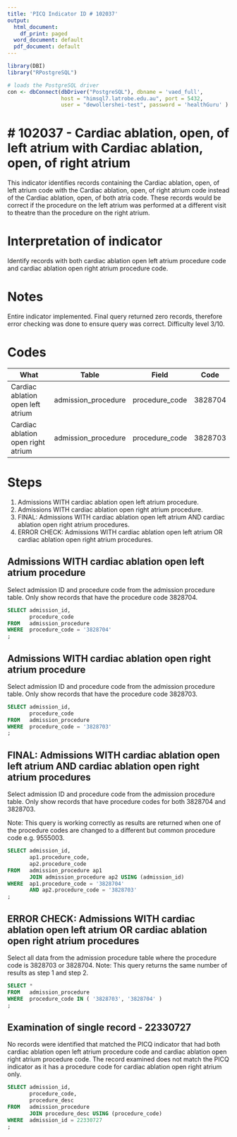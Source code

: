 ```yaml
---
title: 'PICQ Indicator ID # 102037'
output:
  html_document:
    df_print: paged
  word_document: default
  pdf_document: default
---
```


```r
library(DBI)
library("RPostgreSQL")

# loads the PostgreSQL driver
con <- dbConnect(dbDriver("PostgreSQL"), dbname = 'vaed_full',
                 host = "himsql7.latrobe.edu.au", port = 5432,
                 user = "dewollershei-test", password = 'healthGuru' )
```
# # 102037 - Cardiac ablation, open, of left atrium with Cardiac ablation, open, of right atrium
This indicator identifies records containing the Cardiac ablation, open, of left atrium code with the Cardiac ablation, open, of right atrium code instead of the Cardiac ablation, open, of both atria code. These records would be correct if the procedure on the left atrium was performed at a different visit to theatre than the procedure on the right atrium.

# Interpretation of indicator
Identify records with both cardiac ablation open left atrium procedure code and cardiac ablation open right atrium procedure code.

# Notes
Entire indicator implemented. Final query returned zero records, therefore error checking was done to ensure query was correct. Difficulty level 3/10.

# Codes
| What                               | Table               | Field          | Code    |
|------------------------------------|---------------------|----------------|---------|
| Cardiac ablation open left atrium  | admission_procedure | procedure_code | 3828704 |
| Cardiac ablation open right atrium | admission_procedure | procedure_code | 3828703 |

# Steps
1) Admissions WITH cardiac ablation open left atrium procedure.
1) Admissions WITH cardiac ablation open right atrium procedure.
1) FINAL: Admissions WITH cardiac ablation open left atrium AND cardiac ablation open right atrium procedures.
1) ERROR CHECK: Admissions WITH cardiac ablation open left atrium OR cardiac ablation open right atrium procedures.

## Admissions WITH cardiac ablation open left atrium procedure
Select admission ID and procedure code from the admission procedure table. Only show records that have the procedure code 3828704.
```sql

SELECT admission_id,
       procedure_code
FROM   admission_procedure
WHERE  procedure_code = '3828704' 
;

```
## Admissions WITH cardiac ablation open right atrium procedure
Select admission ID and procedure code from the admission procedure table. Only show records that have the procedure code 3828703.
```sql

SELECT admission_id,
       procedure_code
FROM   admission_procedure
WHERE  procedure_code = '3828703' 
;

```
## FINAL: Admissions WITH cardiac ablation open left atrium AND cardiac ablation open right atrium procedures
Select admission ID and procedure code from the admission procedure table. Only show records that have procedure codes for both 3828704 and 3828703.

Note: This query is working correctly as results are returned when one of the procedure codes are changed to a different but common procedure code e.g. 9555003. 
```sql

SELECT admission_id,
       ap1.procedure_code,
       ap2.procedure_code
FROM   admission_procedure ap1
       JOIN admission_procedure ap2 USING (admission_id)
WHERE  ap1.procedure_code = '3828704'
       AND ap2.procedure_code = '3828703' 
;

```
## ERROR CHECK: Admissions WITH cardiac ablation open left atrium OR cardiac ablation open right atrium procedures
Select all data from the admission procedure table where the procedure code is 3828703 or 3828704. 
Note: This query returns the same number of results as step 1 and step 2.
```sql

SELECT *
FROM   admission_procedure
WHERE  procedure_code IN ( '3828703', '3828704' ) 
;

```
## Examination of single record - 22330727
No records were identified that matched the PICQ indicator that had both cardiac ablation open left atrium procedure code and cardiac ablation open right atrium procedure code. The record examined does not match the PICQ indicator as it has a procedure code for cardiac ablation open right atrium only.
```sql

SELECT admission_id,
       procedure_code,
       procedure_desc
FROM   admission_procedure
       JOIN procedure_desc USING (procedure_code)
WHERE  admission_id = 22330727 
;

```
